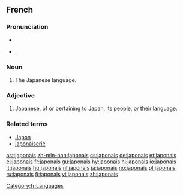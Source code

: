 {{also|Japonais}}
==French==

===Pronunciation===
* {{audio|Fr-japonais.ogg|audio}}
* {{IPA|/ʒa.pɔ.nɛ/|lang=fr}}, {{SAMPA|/Za.pO.nE/}}

===Noun===
{{fr-noun-unc|m}}

# The Japanese language.

===Adjective===
{{fr-adj|mp=japonais}}

# [[Japanese]], of or pertaining to Japan, its people, or their language.

===Related terms===
* [[Japon]]
* [[japonaiserie]]

[[Category:fr:Languages]]

[[ast:japonais]]
[[zh-min-nan:japonais]]
[[cs:japonais]]
[[de:japonais]]
[[et:japonais]]
[[el:japonais]]
[[fr:japonais]]
[[gu:japonais]]
[[hy:japonais]]
[[hi:japonais]]
[[io:japonais]]
[[lt:japonais]]
[[hu:japonais]]
[[nl:japonais]]
[[ja:japonais]]
[[no:japonais]]
[[pl:japonais]]
[[ru:japonais]]
[[fi:japonais]]
[[vi:japonais]]
[[zh:japonais]]